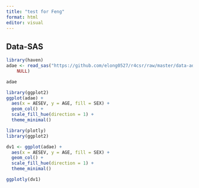 ```yaml
---
title: "test for Feng"
format: html
editor: visual
---
```


## Data-SAS

```r
library(haven)
adae <- read_sas("https://github.com/elong0527/r4csr/raw/master/data-adam/adae.sas7bdat", 
    NULL)

adae

```

```r
library(ggplot2)
ggplot(adae) +
  aes(x = AESEV, y = AGE, fill = SEX) +
  geom_col() +
  scale_fill_hue(direction = 1) +
  theme_minimal()

```

```r
library(plotly)
library(ggplot2)

dv1 <- ggplot(adae) +
  aes(x = AESEV, y = AGE, fill = SEX) +
  geom_col() +
  scale_fill_hue(direction = 1) +
  theme_minimal()

ggplotly(dv1)


```
